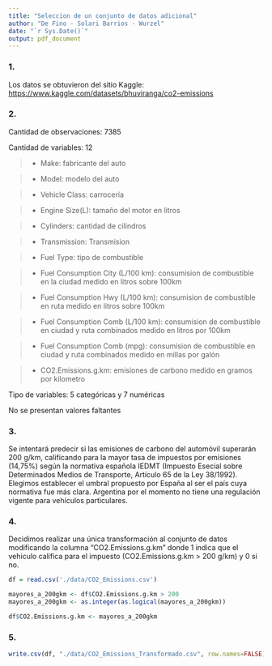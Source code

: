 ```yaml
---
title: "Seleccion de un conjunto de datos adicional"
author: "De Fino - Solari Barrios - Wurzel"
date: "`r Sys.Date()`"
output: pdf_document
---
```


### 1.

Los datos se obtuvieron del sitio Kaggle: <https://www.kaggle.com/datasets/bhuviranga/co2-emissions>

### 2.

Cantidad de observaciones: 7385

Cantidad de variables: 12

> -   Make: fabricante del auto

> -   Model: modelo del auto

> -   Vehicle Class: carrocería

> -   Engine Size(L): tamaño del motor en litros

> -   Cylinders: cantidad de cilindros

> -   Transmission: Transmision

> -   Fuel Type: tipo de combustible

> -   Fuel Consumption City (L/100 km): consumision de combustible en la ciudad medido en litros sobre 100km

> -   Fuel Consumption Hwy (L/100 km): consumision de combustible en ruta medido en litros sobre 100km

> -   Fuel Consumption Comb (L/100 km): consumision de combustible en ciudad y ruta combinados medido en litros por 100km

> -   Fuel Consumption Comb (mpg): consumision de combustible en ciudad y ruta combinados medido en millas por galón

> -   CO2.Emissions.g.km: emisiones de carbono medido en gramos por kilometro

Tipo de variables: 5 categóricas y 7 numéricas

No se presentan valores faltantes

### 3.

Se intentará predecir si las emisiones de carbono del automóvil superarán 200 g/km, calificando para la mayor tasa de impuestos por emisiones (14,75%) según la normativa española IEDMT (Impuesto Esecial sobre Determinados Medios de Transporte, Artículo 65 de la Ley 38/1992). Elegimos establecer el umbral propuesto por España al ser el país cuya normativa fue más clara. Argentina por el momento no tiene una regulación vigente para vehículos particulares.

### 4.

Decidimos realizar una única transformación al conjunto de datos modificando la columna "CO2.Emissions.g.km" donde 1 indica que el vehiculo califica para el impuesto (CO2.Emissions.g.km \> 200 g/km) y 0 si no.

```r
df = read.csv('./data/CO2_Emissions.csv')

mayores_a_200gkm <- df$CO2.Emissions.g.km > 200
mayores_a_200gkm <- as.integer(as.logical(mayores_a_200gkm))

df$CO2.Emissions.g.km <- mayores_a_200gkm
```

### 5.

```r
write.csv(df, "./data/CO2_Emissions_Transformado.csv", row.names=FALSE)
```
